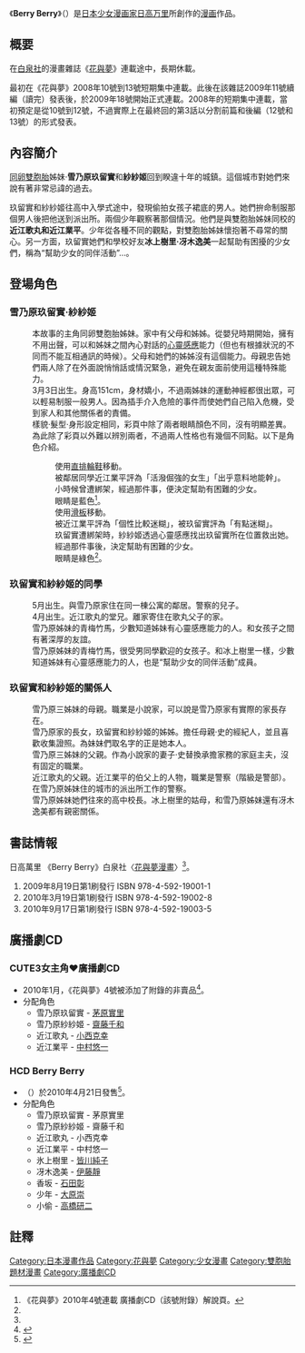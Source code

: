 {{Unfinished}}
{{Infobox animanga/Headerofja
|標題=Berry Berry
|圖像=
|尺寸=
|說明=
|日文名稱=ベリーベリー
|英文名稱=Berry Berry
|假名=ベリーベリー
|羅馬字=Berī berī
|類型=[[少女漫画|少女漫画]]
}}
{{Infobox animanga/Manga
|標題=
|作者=[[日高万里|日高万里]]
|作畫=
|出版社={{flagicon|Japan}} [[白泉社|白泉社]]
|其他出版社={{flagicon|Hong Kong}} [[東立出版社|東立出版社]]<br />{{flagicon|Taiwan}} [[東立出版社|東立出版社]]
|連載雜誌=[[花與夢|花與夢]]
|label=
|發售日=
|開始=2008年10號
|結束=
|冊數=3卷<ref name="H">{{Cite web|url=http://www.s-book.net/plsql/slib_series?tid=459219001|title=白泉社在線檢索結果|publisher=白泉社|accessdate=2010年4月30日}}</ref>
|話數=
|其他= 最後在「花與夢」2010年12號連載後長期休載
}}
{{Infobox animanga/Footerofja}}
《'''Berry Berry'''》（{{lang-ja|ベリーベリー}}）是[[日本|日本]][[少女漫画|少女]][[漫画家|漫画家]][[日高万里|日高万里]]所創作的[[漫画|漫画]]作品。

== 概要 ==
在[[白泉社|白泉社]]的漫畫雜誌《[[花與夢|花與夢]]》連載途中，長期休載。

最初在《花與夢》2008年10號到13號短期集中連載。此後在該雜誌2009年11號續編（讀完）發表後，於2009年18號開始正式連載。2008年的短期集中連載，當初預定是從10號到12號，不過實際上在最終回的第3話以分割前篇和後編（12號和13號）的形式發表。

== 內容簡介 ==
[[雙胞胎#同卵雙生|同卵雙胞胎]]姊妹·'''雪乃原玖留實'''和'''紗紗姬'''回到睽違十年的城鎮。這個城市對她們來說有著非常忌諱的過去。

玖留實和紗紗姬往高中入學式途中，發現偷拍女孩子裙底的男人。她們拚命制服那個男人後把他送到派出所。兩個少年觀察著那個情況。他們是與雙胞胎姊妹同校的'''近江歌丸和近江業平'''。少年從各種不同的觀點，對雙胞胎姊妹懷抱著不尋常的關心。另一方面，玖留實她們和學校好友'''冰上樹里·冴木逸美'''一起幫助有困擾的少女們，稱為“幫助少女的同伴活動”…。

== 登場角色 ==
=== 雪乃原玖留實·紗紗姬 ===
: 本故事的主角同卵雙胞胎姊妹。家中有父母和姊姊。從嬰兒時期開始，擁有不用出聲，可以和姊妹之間內心對話的[[心灵感应|心靈感應]]能力（但也有根據狀況的不同而不能互相通訊的時候）。父母和她們的姊姊沒有這個能力。母親忠告她們兩人除了在外面說悄悄話或情況緊急，避免在親友面前使用這種特殊能力。
: 3月3日出生。身高151cm，身材嬌小，不過兩姊妹的運動神經都很出眾，可以輕易制服一般男人。因為插手介入危險的事件而使她們自己陷入危機，受到家人和其他關係者的責備。
: 樣貌·髮型·身形設定相同，彩頁中除了兩者眼睛顏色不同，沒有明顯差異。為此除了彩頁以外難以辨別兩者，不過兩人性格也有幾個不同點。以下是角色介紹。
:; {{nihongo|雪乃原玖留實（姊）|雪乃原くるみ（姉・ゆきのはら くるみ）}}
:: 使用[[轮滑|直排輪鞋]]移動。
:: 被鄰居同學近江業平評為「活潑倔強的女生」「出乎意料地能幹」。
:: 小時候曾遭綁架，經過那件事，便決定幫助有困難的少女。
:: 眼睛是藍色<ref name="H1">《花與夢》2010年4號連載 廣播劇CD（該號附錄）解說頁。</ref>。
:; {{nihongo|雪乃原紗紗姬（妹）|雪乃原紗々姫（妹・ゆきのはら ささひめ）}}
:: 使用[[滑板|滑板]]移動。
:: 被近江業平評為「個性比較迷糊」，被玖留實評為「有點迷糊」。
:: 玖留實遭綁架時，紗紗姬透過心靈感應找出玖留實所在位置救出她。經過那件事後，決定幫助有困難的少女。
:: 眼睛是綠色<ref name="H1"></ref>。

=== 玖留實和紗紗姬的同學 ===
; {{nihongo|近江歌丸|近江歌丸（おうみ うたまる）}}
: 5月出生。與雪乃原家住在同一棟公寓的鄰居。警察的兒子。
; {{nihongo|近江業平|近江業平（おうみ なりひら）}}
: 4月出生。近江歌丸的堂兄。離家寄住在歌丸父子的家。
; {{nihongo|冰上樹里|氷上樹里（ひかみ じゅり）}}
: 雪乃原姊妹的青梅竹馬，少數知道姊妹有心靈感應能力的人。和女孩子之間有著深厚的友誼。
; {{nihongo|冴木逸美|冴木逸美（さえき いつみ）}}
: 雪乃原姊妹的青梅竹馬，很受男同學歡迎的女孩子。和冰上樹里一樣，少數知道姊妹有心靈感應能力的人，也是“幫助少女的同伴活動”成員。

=== 玖留實和紗紗姬的關係人 ===
; {{nihongo|雪乃原史|雪乃原史（ゆきのはら あや）}}
: 雪乃原三姊妹的母親。職業是小說家，可以說是雪乃原家有實際的家長存在。
; {{nihongo|雪乃原綺|雪乃原綺（ゆきのはら きらら）}}
: 雪乃原家的長女，玖留實和紗紗姬的姊姊。擔任母親·史的經紀人，並且喜歡收集證照。為妹妹們取名字的正是她本人。
; {{nihongo|雪乃原瑛太|雪乃原瑛太（ゆきのはら えいた）}}
: 雪乃原三姊妹的父親。作為小說家的妻子·史替換承擔家務的家庭主夫，沒有固定的職業。
; {{nihongo|近江貫之|近江貫之（おうみ つらゆき）}}
: 近江歌丸的父親。近江業平的伯父上的人物，職業是警察（階級是警部）。
; {{nihongo|香坂（※全名不明）|香坂（こうさか ※フルネーム不詳）}}
: 在雪乃原姊妹住的城市的派出所工作的警察。
; {{nihongo|芹澤（※全名不明）|芹沢（せりざわ ※フルネーム不詳）}}
: 雪乃原姊妹她們往來的高中校長。冰上樹里的姑母，和雪乃原姊妹還有冴木逸美都有親密關係。

== 書誌情報 ==
日高萬里 《Berry Berry》白泉社〈[[花與夢漫畫|花與夢漫畫]]〉<ref name="H"></ref>。
# 2009年8月19日第1刷發行 ISBN 978-4-592-19001-1
# 2010年3月19日第1刷發行 ISBN 978-4-592-19002-8
# 2010年9月17日第1刷發行 ISBN 978-4-592-19003-5 

== 廣播劇CD ==
=== CUTE3女主角♥廣播劇CD ===
* 2010年1月，《花與夢》4號被添加了附錄的非賣品<ref>{{Cite web|url=http://natalie.mu/comic/news/26587|title=花與夢附錄的廣播劇CD是受歡迎標題3作品首次語音化|publisher=每天發信 喜劇納塔莉漫畫的新聞|accessdate=2010年4月21日|archive-date=2010年5月2日|archive-url=https://web.archive.org/web/20100502024141/http://natalie.mu/comic/news/26587|dead-url=no}}</ref>。
* 分配角色
** 雪乃原玖留實 - [[茅原實里|茅原實里]]
** 雪乃原紗紗姬 - [[齋藤千和|齋藤千和]]
** 近江歌丸 - [[小西克幸|小西克幸]]
** 近江業平 - [[中村悠一|中村悠一]]

=== HCD Berry Berry ===
* （{{link-ja|マリン・エンタテインメント}}）於2010年4月21日發售<ref>{{Cite web|url=http://marine.shop-pro.jp/?pid=16243179|title=HCD Berry Berry|publisher={{lang|ja|マリン・エンタテインメント}}|accessdate=2010年4月30日|archive-date=2009年11月9日|archive-url=https://web.archive.org/web/20091109153953/http://marine.shop-pro.jp/?pid=16243179|dead-url=no}}</ref>。
* 分配角色
** 雪乃原玖留實 - 茅原實里
** 雪乃原紗紗姬 - 齋藤千和
** 近江歌丸 - 小西克幸
** 近江業平 - 中村悠一
** 氷上樹里 - [[皆川純子|皆川純子]]
** 冴木逸美 - [[伊藤靜|伊藤靜]]
** 香坂 - [[石田彰|石田彰]]
** 少年 - [[大原崇|大原崇]]
** 小偷 - [[高橋研二|高橋研二]]

== 註釋 ==
{{Reflist}}

{{DEFAULTSORT:Berry Berry}}
[[Category:日本漫畫作品|Category:日本漫畫作品]]
[[Category:花與夢|Category:花與夢]]
[[Category:少女漫畫|Category:少女漫畫]]
[[Category:雙胞胎題材漫畫|Category:雙胞胎題材漫畫]]
[[Category:廣播劇CD|Category:廣播劇CD]]